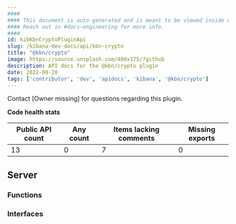 ```yaml
---
####
#### This document is auto-generated and is meant to be viewed inside our experimental, new docs system.
#### Reach out in #docs-engineering for more info.
####
id: kibKbnCryptoPluginApi
slug: /kibana-dev-docs/api/kbn-crypto
title: "@kbn/crypto"
image: https://source.unsplash.com/400x175/?github
description: API docs for the @kbn/crypto plugin
date: 2022-08-28
tags: ['contributor', 'dev', 'apidocs', 'kibana', '@kbn/crypto']
---
```




Contact [Owner missing] for questions regarding this plugin.

**Code health stats**

| Public API count  | Any count | Items lacking comments | Missing exports |
|-------------------|-----------|------------------------|-----------------|
| 13 | 0 | 7 | 0 |

## Server

### Functions
<DocDefinitionList data={kbnCryptoObj.server.functions}/>

### Interfaces
<DocDefinitionList data={kbnCryptoObj.server.interfaces}/>

